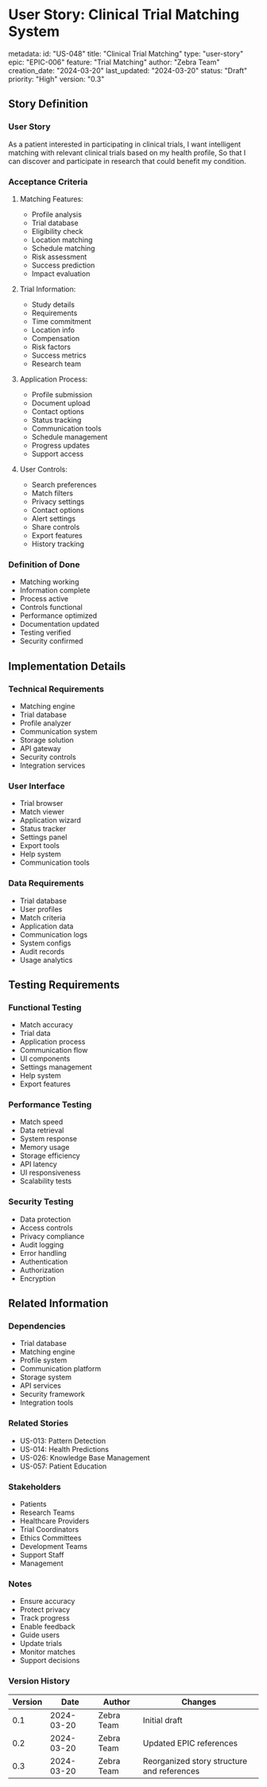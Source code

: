 # User Story: Clinical Trial Matching System

metadata:
  id: "US-048"
  title: "Clinical Trial Matching"
  type: "user-story"
  epic: "EPIC-006"
  feature: "Trial Matching"
  author: "Zebra Team"
  creation_date: "2024-03-20"
  last_updated: "2024-03-20"
  status: "Draft"
  priority: "High"
  version: "0.3"

## Story Definition
### User Story
As a patient interested in participating in clinical trials,
I want intelligent matching with relevant clinical trials based on my health profile,
So that I can discover and participate in research that could benefit my condition.

### Acceptance Criteria
1. Matching Features:
   - Profile analysis
   - Trial database
   - Eligibility check
   - Location matching
   - Schedule matching
   - Risk assessment
   - Success prediction
   - Impact evaluation

2. Trial Information:
   - Study details
   - Requirements
   - Time commitment
   - Location info
   - Compensation
   - Risk factors
   - Success metrics
   - Research team

3. Application Process:
   - Profile submission
   - Document upload
   - Contact options
   - Status tracking
   - Communication tools
   - Schedule management
   - Progress updates
   - Support access

4. User Controls:
   - Search preferences
   - Match filters
   - Privacy settings
   - Contact options
   - Alert settings
   - Share controls
   - Export features
   - History tracking

### Definition of Done
- Matching working
- Information complete
- Process active
- Controls functional
- Performance optimized
- Documentation updated
- Testing verified
- Security confirmed

## Implementation Details
### Technical Requirements
- Matching engine
- Trial database
- Profile analyzer
- Communication system
- Storage solution
- API gateway
- Security controls
- Integration services

### User Interface
- Trial browser
- Match viewer
- Application wizard
- Status tracker
- Settings panel
- Export tools
- Help system
- Communication tools

### Data Requirements
- Trial database
- User profiles
- Match criteria
- Application data
- Communication logs
- System configs
- Audit records
- Usage analytics

## Testing Requirements
### Functional Testing
- Match accuracy
- Trial data
- Application process
- Communication flow
- UI components
- Settings management
- Help system
- Export features

### Performance Testing
- Match speed
- Data retrieval
- System response
- Memory usage
- Storage efficiency
- API latency
- UI responsiveness
- Scalability tests

### Security Testing
- Data protection
- Access controls
- Privacy compliance
- Audit logging
- Error handling
- Authentication
- Authorization
- Encryption

## Related Information
### Dependencies
- Trial database
- Matching engine
- Profile system
- Communication platform
- Storage system
- API services
- Security framework
- Integration tools

### Related Stories
- US-013: Pattern Detection
- US-014: Health Predictions
- US-026: Knowledge Base Management
- US-057: Patient Education

### Stakeholders
- Patients
- Research Teams
- Healthcare Providers
- Trial Coordinators
- Ethics Committees
- Development Teams
- Support Staff
- Management

### Notes
- Ensure accuracy
- Protect privacy
- Track progress
- Enable feedback
- Guide users
- Update trials
- Monitor matches
- Support decisions

### Version History
| Version | Date | Author | Changes |
|---------|------|--------|----------|
| 0.1 | 2024-03-20 | Zebra Team | Initial draft |
| 0.2 | 2024-03-20 | Zebra Team | Updated EPIC references |
| 0.3 | 2024-03-20 | Zebra Team | Reorganized story structure and references |